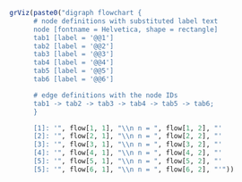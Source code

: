 ```r

grViz(paste0("digraph flowchart {
      # node definitions with substituted label text
      node [fontname = Helvetica, shape = rectangle]
      tab1 [label = '@@1']
      tab2 [label = '@@2']
      tab3 [label = '@@3']
      tab4 [label = '@@4']
      tab5 [label = '@@5']
      tab6 [label = '@@6']

      # edge definitions with the node IDs
      tab1 -> tab2 -> tab3 -> tab4 -> tab5 -> tab6;
      }

      [1]: '", flow[1, 1], "\\n n = ", flow[1, 2], "'
      [2]: '", flow[2, 1], "\\n n = ", flow[2, 2], "'
      [3]: '", flow[3, 1], "\\n n = ", flow[3, 2], "'
      [4]: '", flow[4, 1], "\\n n = ", flow[4, 2], "'
      [5]: '", flow[5, 1], "\\n n = ", flow[5, 2], "'
      [5]: '", flow[6, 1], "\\n n = ", flow[6, 2], "'"))
```